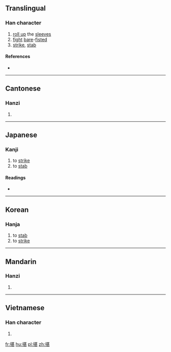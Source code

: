 ==Translingual==

===Han character===
{{Han char|rn=64|rad=手|as=09|sn=12|four=5401<sub>1</sub>|canj=手廿一女 (QTMV)|ids=⿰[[扌]][[甚]]}}

# [[roll up]] the [[sleeve]]s
# [[fight]] [[bare]]-[[fist]]ed
# [[strike]], [[stab]]

====References====
* {{Han ref|kx=0442.030|dkj=12350|dj=0793.050|hdz=31911.080|uh=63D5|ud=25557|bh=D95F|bd=55647}}

----

==Cantonese==

===Hanzi===
{{yue-hanzi|jyut=[[zam3]]|y=jam3}}

# {{defn|lang=yue|sort=手09}}

----

==Japanese==

===Kanji===
{{ja-kanji|grade=|rs=手09}}

# to [[strike]]
# to [[stab]]

====Readings====
* {{ja-readings|on=[[ちん]] (chin)|kun=[[うつ]] (utsu), [[さす]] (sasu)}}

----

==Korean==

===Hanja===
{{ko-hanja|hangeul=[[침]]|eumhun=|rv=chim|mr=ch'im|y=chim}}

# to [[stab]]
# to [[strike]]

----

==Mandarin==

===Hanzi===
{{cmn-hanzi|pin=[[zhèn]] ([[zhen4]]), [[jí]] ([[ji2]])|wg=chen<sup>4</sup>, chi<sup>2</sup>}}

# {{defn|lang=cmn|sort=手09}}

----

==Vietnamese==

===Han character===
{{vi-readings|rs=手09| hanviet = chạm}}

# {{defn|lang=vi|sort=手09}}

[[fr:揕]]
[[hu:揕]]
[[pl:揕]]
[[zh:揕]]